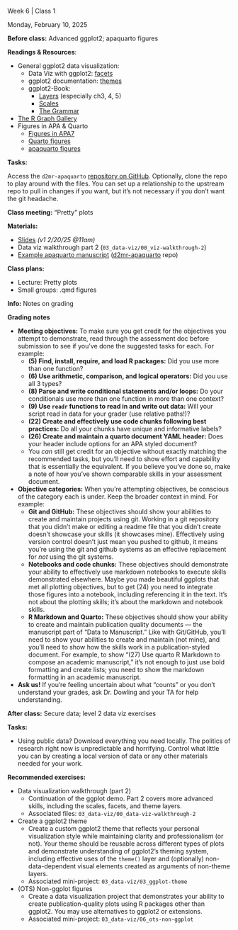 
<!-- 

Find and replace:

- 6 : week number (numeral only)
- 1 : class number (per week, numeral only)
- Monday, February 10, 2025 : date in format Monday, January 1, 2025
- "Pretty" plots : brief title/topic of the class meeting

TODO: see if there's a way to make these variables
The problem is that if they are includes with multiple on the index page, the variables would need to process before being included. 

-->

<!--
#### Announcements/Housekeeping/Etc

Text to appear before the accordion

-->

:::::::::::::::::::::::::::::: {#w6c1 .accordion}

:::: accordion-item
::: {.accordion-header .titlebox}
Week 6 | Class 1
:::
::::

:::: accordion-item
::: {.datebox}
Monday, February 10, 2025
:::
::::

::::::: accordion-item
:::: accordion-header
::: {.accordion-button .collapsed .prepbox type="button" data-bs-toggle="collapse" data-bs-target="#prep-w6c1" aria-expanded="false" aria-controls="prep-w6c1"}
**Before class:** Advanced ggplot2; apaquarto figures
:::
::::

:::: {#prep-w6c1 .accordion-collapse .collapse data-bs-parent="#w6c1"}
::: accordion-body

**Readings & Resources**:

- General ggplot2 data visualization:
    - Data Viz with ggplot2: [facets](https://viz-ggplot2.rsquaredacademy.com/ggplot2-facets)
    - ggplot2 documentation: [themes](https://ggplot2.tidyverse.org/reference/ggtheme.html)
    - ggplot2-Book:
        - [Layers](https://ggplot2-book.org/toolbox) (especially ch3, 4, 5)
        - [Scales](https://ggplot2-book.org/scales)
        - [The Grammar](https://ggplot2-book.org/mastery)
- [The R Graph Gallery](https://r-graph-gallery.com/)
- Figures in APA & Quarto
    - [Figures in APA7](https://owl.purdue.edu/owl/research_and_citation/apa_style/apa_formatting_and_style_guide/apa_tables_and_figures.html)
    - [Quarto figures](https://quarto.org/docs/authoring/figures.html)
    - [apaquarto figures](https://wjschne.github.io/apaquarto/writing.html#figures)

**Tasks:**

Access the `d2mr-apaquarto` [repository on GitHub](https://github.com/nrdowling/d2mr-apaquarto.git). Optionally, clone the repo to play around with the files. You can set up a relationship to the upstream repo to pull in changes if you want, but it's not necessary if you don't want the git headache.

:::
::::
:::::::

::::::: accordion-item
:::: accordion-header
::: {.accordion-button .collapsed .classbox type="button" data-bs-toggle="collapse" data-bs-target="#class-w6c1" aria-expanded="false" aria-controls="class-w6c1"}
**Class meeting:** "Pretty" plots
:::
::::

:::: {#class-w6c1 .accordion-collapse .collapse data-bs-parent="#w6c1"}
::: accordion-body

**Materials:**

- [Slides](https://uchicago.box.com/s/q07qfy8emxsbmmmv9bleycle4xz6r3z9) *(v1 2/20/25 @11am)*
- Data viz walkthrough part 2 (`03_data-viz/00_viz-walkthrough-2`)
- [Example apaquarto manuscript](https://github.com/nrdowling/d2mr-apaquarto/blob/main/apaquarto-manuscript.qmd) ([d2mr-apaquarto](https://github.com/nrdowling/d2mr-apaquarto) repo)

**Class plans:**

- Lecture: Pretty plots
- Small groups: .qmd figures

:::
::::
:::::::


::::::: accordion-item
:::: accordion-header
::: {.accordion-button .collapsed .infobox type="button" data-bs-toggle="collapse" data-bs-target="#info-w6c1" aria-expanded="false" aria-controls="info-w6c1"}
**Info:** Notes on grading
:::
::::

:::: {#info-w6c1 .accordion-collapse .collapse data-bs-parent="#w6c1"}
::: accordion-body

**Grading notes** 

- **Meeting objectives:** To make sure you get credit for the objectives you attempt to demonstrate, read through the assessment doc before submission to see if you’ve done the suggested tasks for each. For example:
    - **(5) Find, install, require, and load R packages:** Did you use more than one function?
    - **(6) Use arithmetic, comparison, and logical operators:** Did you use all 3 types?
    - **(8) Parse and write conditional statements and/or loops:** Do your conditionals use more than one function in more than one context?
    - **(9) Use `readr` functions to read in and write out data:** Will your script read in data for your grader (use relative paths!)?
    - **(22) Create and effectively use code chunks following best practices:** Do all your chunks have unique and informative labels?
    - **(26) Create and maintain a quarto document YAML header:** Does your header include options for an APA styled document?
    - You *can* still get credit for an objective without exactly matching the recommended tasks, but you’ll need to show effort and capability that is essentially the equivalent. If you believe you’ve done so, make a note of how you’ve shown comparable skills in your assessment document.
- **Objective categories:** When you’re attempting objectives, be conscious of the category each is under. Keep the broader context in mind. For example:
    - **Git and GitHub:** These objectives should show your abilities to create and maintain projects using git. Working in a git repository that you didn’t make or editing a readme file that you didn’t create doesn’t showcase your skills (it showcases mine). Effectively using version control doesn’t just mean you pushed to github, it means you’re using the git and github systems as an effective replacement for *not* using the git systems.
    - **Notebooks and code chunks:** These objectives should demonstrate your ability to effectively use markdown notebooks to execute skills demonstrated elsewhere. Maybe you made beautiful ggplots that met all plotting objectives, but to get (24) you need to integrate those figures into a notebook, including referencing it in the text. It’s not about the plotting skills; it’s about the markdown and notebook skills.
    - **R Markdown and Quarto:** These objectives should show your ability to create and maintain publication quality documents — the manuscript part of “Data to Manuscript.” Like with Git/GitHub, you’ll need to show your abilities to create and maintain (not mine), and you’ll need to show how the skills work in a publication-styled document. For example, to show “(27) Use quarto R Markdown to compose an academic manuscript,” it’s not enough to just use bold formatting and create lists; you need to show the markdown formatting in an academic manuscript.
- **Ask us!** If you’re feeling uncertain about what “counts” or you don’t understand your grades, ask Dr. Dowling and your TA for help understanding.

:::
::::
:::::::

::::::: accordion-item
:::: accordion-header
::: {.accordion-button .collapsed .todobox type="button" data-bs-toggle="collapse" data-bs-target="#post-6c1" aria-expanded="false" aria-controls="after-w6c1"}
**After class:** Secure data; level 2 data viz exercises
:::
::::

:::: {#post-6c1 .accordion-collapse .collapse data-bs-parent="#w6c1"}
::: accordion-body

**Tasks:**

- Using public data? Download everything you need locally. The politics of research right now is unpredictable and horrifying. Control what little you can by creating a local version of data or any other materials needed for your work.

**Recommended exercises:**

- Data visualization walkthrough (part 2)
    - Continuation of the ggplot demo. Part 2 covers more advanced skills, including the scales, facets, and theme layers.
    - Associated files: `03_data-viz/00_data-viz-walkthrough-2`
- Create a ggplot2 theme
    - Create a custom ggplot2 theme that reflects your personal visualization style while maintaining clarity and professionalism (or not). Your theme should be reusable across different types of plots and demonstrate understanding of ggplot2's theming system, including effective uses of the `theme()` layer and (optionally) non-data-dependent visual elements created as arguments of non-theme layers.
    - Associated mini-project: `03_data-viz/03_ggplot-theme`
- (OTS) Non-ggplot figures
    - Create a data visualization project that demonstrates your ability to create publication-quality plots using R packages other than ggplot2. You may use alternatives to ggplot2 or extensions.
    - Associated mini-project: `03_data-viz/06_ots-non-ggplot`

:::
::::
:::::::
::::::::::::::::::::::::::::::
